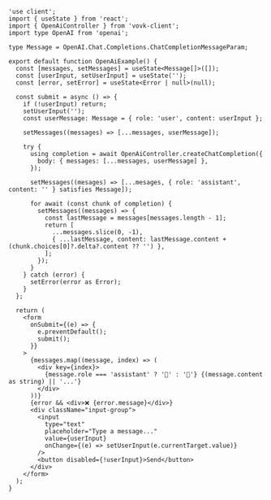 ```tsx filename="/src/app/openai/OpenAiExample.tsx"
'use client';
import { useState } from 'react';
import { OpenAiController } from 'vovk-client';
import type OpenAI from 'openai';

type Message = OpenAI.Chat.Completions.ChatCompletionMessageParam;

export default function OpenAiExample() {
  const [messages, setMessages] = useState<Message[]>([]);
  const [userInput, setUserInput] = useState('');
  const [error, setError] = useState<Error | null>(null);

  const submit = async () => {
    if (!userInput) return;
    setUserInput('');
    const userMessage: Message = { role: 'user', content: userInput };

    setMessages((messages) => [...messages, userMessage]);

    try {
      using completion = await OpenAiController.createChatCompletion({
        body: { messages: [...messages, userMessage] },
      });

      setMessages((mesages) => [...mesages, { role: 'assistant', content: '' } satisfies Message]);

      for await (const chunk of completion) {
        setMessages((messages) => {
          const lastMessage = messages[messages.length - 1];
          return [
            ...messages.slice(0, -1),
            { ...lastMessage, content: lastMessage.content + (chunk.choices[0]?.delta?.content ?? '') },
          ];
        });
      }
    } catch (error) {
      setError(error as Error);
    }
  };

  return (
    <form
      onSubmit={(e) => {
        e.preventDefault();
        submit();
      }}
    >
      {messages.map((message, index) => (
        <div key={index}>
          {message.role === 'assistant' ? '🤖' : '👤'} {(message.content as string) || '...'}
        </div>
      ))}
      {error && <div>❌ {error.message}</div>}
      <div className="input-group">
        <input
          type="text"
          placeholder="Type a message..."
          value={userInput}
          onChange={(e) => setUserInput(e.currentTarget.value)}
        />
        <button disabled={!userInput}>Send</button>
      </div>
    </form>
  );
}
```

